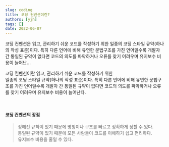 ```yaml
---
slug: coding
title: 코딩 컨벤션이란?
authors: [yjh]
tags: []
date: 2022-06-07
---
```


<div className="preview">
  코딩 컨벤션은 읽고, 관리하기 쉬운 코드를 작성하기 위한 일종의 코딩 스타일
  규약(하나의 작성 표준)이다. 특히 다른 언어에 비해 유연한 문법구조를 가진
  언어일수록 개발자 간 통일된 규약이 없다면 코드의 의도를 파악하거나 오류를 찾기
  어려우며 유지보수 비용이 늘어난...
</div>

<!--truncate-->

코딩 컨벤션이란 읽고, 관리하기 쉬운 코드를 작성하기 위한  
일종의 코딩 스타일 규약(하나의 작성 표준)이다. 특히 다른 언어에 비해 유연한
문법구조를 가진 언어일수록 개발자 간 통일된 규약이 없다면 코드의 의도를
파악하거나 오류를 찾기 어려우며 유지보수 비용이 늘어난다.

<br />

#### 코딩 컨벤션의 장점

> 정해진 규칙이 있기 때문에 명칭이나 구조를 빠르고 정확하게 정할 수 있다.  
> 통일된 규약이 있기 때문에 모든 사람들이 코드를 이해하기 쉽고 편리하다.  
> 유지보수 비용을 줄일 수 있다.
